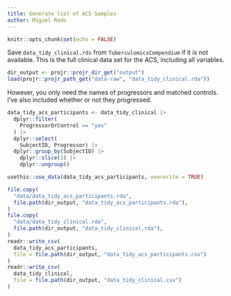 ```yaml
---
title: Generate list of ACS Samples
author: Miguel Rodo
---
```


```r
knitr::opts_chunk$set(echo = FALSE)
```
  
Save `data_tidy_clinical.rds` from `TuberculomicsCompendium` if it is not available. This is the full clinical data set for the ACS, including all variables.
```r
dir_output <- projr::projr_dir_get("output")
load(projr::projr_path_get("data-raw", "data_tidy_clinical.rda"))
```

However, you only need the names of progressors and matched controls. I've also included whether or not they progressed.

```r
data_tidy_acs_participants <- data_tidy_clinical |>
  dplyr::filter(
    ProgressorOrControl == "yes"
  ) |>
  dplyr::select(
    SubjectID, Progressor) |>
  dplyr::group_by(SubjectID) |>
    dplyr::slice(1) |>
    dplyr::ungroup()

usethis::use_data(data_tidy_acs_participants, overwrite = TRUE)

file.copy(
  "data/data_tidy_acs_participants.rda",
  file.path(dir_output, "data_tidy_acs_participants.rda"),
)
file.copy(
  "data/data_tidy_clinical.rda",
  file.path(dir_output, "data_tidy_clinical.rda"),
)
readr::write_csv(
  data_tidy_acs_participants,
  file = file.path(dir_output, "data_tidy_acs_participants.csv")
)
readr::write_csv(
  data_tidy_clinical,
  file = file.path(dir_output, "data_tidy_clinical.csv")
)
```
